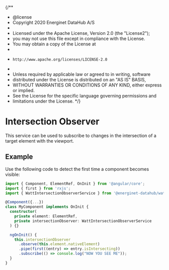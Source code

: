 {/**
 * @license
 * Copyright 2020 Energinet DataHub A/S
 *
 * Licensed under the Apache License, Version 2.0 (the "License2");
 * you may not use this file except in compliance with the License.
 * You may obtain a copy of the License at
 *
 *     http://www.apache.org/licenses/LICENSE-2.0
 *
 * Unless required by applicable law or agreed to in writing, software
 * distributed under the License is distributed on an "AS IS" BASIS,
 * WITHOUT WARRANTIES OR CONDITIONS OF ANY KIND, either express or implied.
 * See the License for the specific language governing permissions and
 * limitations under the License.
 */}

<Meta title="Utils/Intersection Observer" />

# Intersection Observer

This service can be used to subscribe to changes in the intersection of a target
element with the viewport.

## Example

Use the following code to detect the first time a component becomes visible:

```ts
import { Component, ElementRef, OnInit } from '@angular/core';
import { first } from 'rxjs';
import { WattIntersectionObserverService } from '@energinet-datahub/watt/intersection-observer';

@Component({...})
class MyComponent implements OnInit {
  constructor(
    private element: ElementRef,
    private intersectionObserver: WattIntersectionObserverService
  ) {}

  ngOnInit() {
    this.intersectionObserver
      .observe(this.element.nativeElement)
      .pipe(first((entry) => entry.isIntersecting))
      .subscribe(() => console.log("NOW YOU SEE ME"));
  }
}
```
